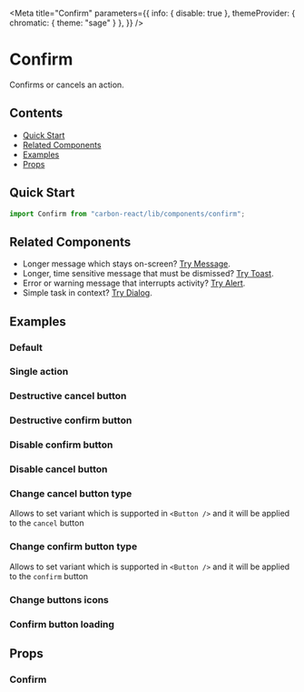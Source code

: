
<Meta
  title="Confirm"
  parameters={{
    info: { disable: true },
    themeProvider: { chromatic: { theme: "sage" } },
  }}
/>

# Confirm

Confirms or cancels an action.

## Contents

- [Quick Start](#quick-start)
- [Related Components](#related-components)
- [Examples](#examples)
- [Props](#props)

## Quick Start

```javascript
import Confirm from "carbon-react/lib/components/confirm";
```

## Related Components

- Longer message which stays on-screen? [Try Message](https://carbon.sage.com/?path=/docs/message--default "Message").
- Longer, time sensitive message that must be dismissed? [Try Toast](https://carbon.sage.com/?path=/docs/toast--default "Toast").
- Error or warning message that interrupts activity? [Try Alert](https://carbon.sage.com/?path=/docs/alert--default-alert "Alert").
- Simple task in context? [Try Dialog](https://carbon.sage.com/?path=/docs/dialog--default-story "Dialog").

## Examples

### Default

<Canvas>
  <Story name="default" story={stories.Default} />
</Canvas>

### Single action

<Canvas>
  <Story name="single action" story={stories.SingleAction} />
</Canvas>

### Destructive cancel button

<Canvas>
  <Story
    name="cancelButtonDestructive"
    story={stories.CancelButtonDestructive}
  />
</Canvas>

### Destructive confirm button

<Canvas>
  <Story
    name="confirmButtonDestructive"
    story={stories.ConfirmButtonDestructive}
  />
</Canvas>

### Disable confirm button

<Canvas>
  <Story name="disableConfirm" story={stories.DisableConfirm} />
</Canvas>

### Disable cancel button

<Canvas>
  <Story name="disableCancel" story={stories.DisableCancel} />
</Canvas>

### Change cancel button type

Allows to set variant which is supported in `<Button />` and it will be applied to the `cancel` button

<Canvas>
  <Story name="cancelButtonType" story={stories.CancelButtonType} />
</Canvas>

### Change confirm button type

Allows to set variant which is supported in `<Button />` and it will be applied to the `confirm` button

<Canvas>
  <Story name="confirmButtonType" story={stories.ConfirmButtonType} />
</Canvas>

### Change buttons icons

<Canvas>
  <Story name="buttonsIcons" story={stories.ButtonsIcons} />
</Canvas>

### Confirm button loading

<Canvas>
  <Story name="isLoadingConfirm" story={stories.IsLoadingConfirm} />
</Canvas>

## Props

### Confirm

<ArgsTable of={Confirm} />
